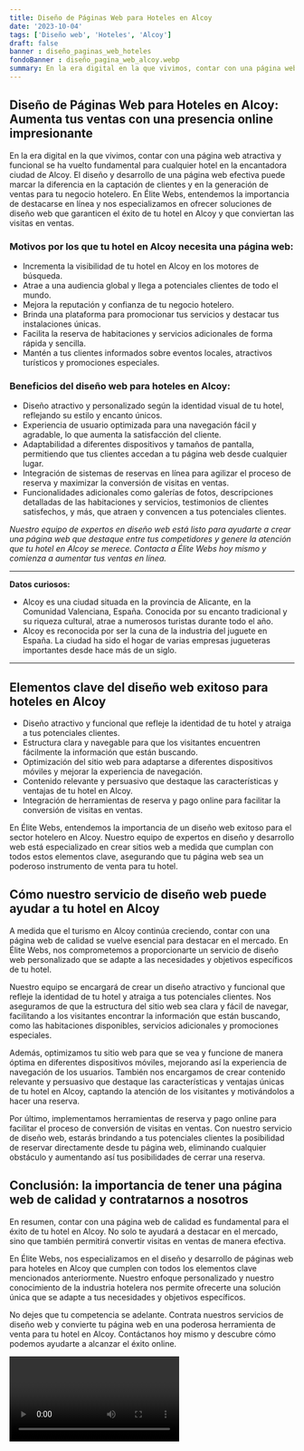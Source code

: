 ```yaml
---
title: Diseño de Páginas Web para Hoteles en Alcoy
date: '2023-10-04'
tags: ['Diseño web', 'Hoteles', 'Alcoy']
draft: false
banner : diseño_paginas_web_hoteles
fondoBanner : diseño_pagina_web_alcoy.webp
summary: En la era digital en la que vivimos, contar con una página web atractiva y funcional se ha vuelto fundamental para cualquier hotel en la encantadora ciudad de Alcoy. El diseño y desarrollo de una página web efectiva puede marcar la diferencia en la captación de clientes y en la generación de ventas para tu negocio hotelero. En Élite Webs, entendemos la importancia de destacarse en línea y nos especializamos en ofrecer soluciones de diseño web que garanticen el éxito de tu hotel en Alcoy y que conviertan las visitas en ventas.
---
```


## Diseño de Páginas Web para Hoteles en Alcoy: Aumenta tus ventas con una presencia online impresionante

En la era digital en la que vivimos, contar con una página web atractiva y funcional se ha vuelto fundamental para cualquier hotel en la encantadora ciudad de Alcoy. El diseño y desarrollo de una página web efectiva puede marcar la diferencia en la captación de clientes y en la generación de ventas para tu negocio hotelero. En Élite Webs, entendemos la importancia de destacarse en línea y nos especializamos en ofrecer soluciones de diseño web que garanticen el éxito de tu hotel en Alcoy y que conviertan las visitas en ventas.

### Motivos por los que tu hotel en Alcoy necesita una página web:

- Incrementa la visibilidad de tu hotel en Alcoy en los motores de búsqueda.
- Atrae a una audiencia global y llega a potenciales clientes de todo el mundo.
- Mejora la reputación y confianza de tu negocio hotelero.
- Brinda una plataforma para promocionar tus servicios y destacar tus instalaciones únicas.
- Facilita la reserva de habitaciones y servicios adicionales de forma rápida y sencilla.
- Mantén a tus clientes informados sobre eventos locales, atractivos turísticos y promociones especiales.

### Beneficios del diseño web para hoteles en Alcoy:

- Diseño atractivo y personalizado según la identidad visual de tu hotel, reflejando su estilo y encanto únicos.
- Experiencia de usuario optimizada para una navegación fácil y agradable, lo que aumenta la satisfacción del cliente.
- Adaptabilidad a diferentes dispositivos y tamaños de pantalla, permitiendo que tus clientes accedan a tu página web desde cualquier lugar.
- Integración de sistemas de reservas en línea para agilizar el proceso de reserva y maximizar la conversión de visitas en ventas.
- Funcionalidades adicionales como galerías de fotos, descripciones detalladas de las habitaciones y servicios, testimonios de clientes satisfechos, y más, que atraen y convencen a tus potenciales clientes.

*Nuestro equipo de expertos en diseño web está listo para ayudarte a crear una página web que destaque entre tus competidores y genere la atención que tu hotel en Alcoy se merece. Contacta a Élite Webs hoy mismo y comienza a aumentar tus ventas en línea.*

---

**Datos curiosos:**
- Alcoy es una ciudad situada en la provincia de Alicante, en la Comunidad Valenciana, España. Conocida por su encanto tradicional y su riqueza cultural, atrae a numerosos turistas durante todo el año.
- Alcoy es reconocida por ser la cuna de la industria del juguete en España. La ciudad ha sido el hogar de varias empresas jugueteras importantes desde hace más de un siglo.

---

<GifSeo />

<Cta />

## Elementos clave del diseño web exitoso para hoteles en Alcoy

- Diseño atractivo y funcional que refleje la identidad de tu hotel y atraiga a tus potenciales clientes.
- Estructura clara y navegable para que los visitantes encuentren fácilmente la información que están buscando.
- Optimización del sitio web para adaptarse a diferentes dispositivos móviles y mejorar la experiencia de navegación.
- Contenido relevante y persuasivo que destaque las características y ventajas de tu hotel en Alcoy.
- Integración de herramientas de reserva y pago online para facilitar la conversión de visitas en ventas.

En Élite Webs, entendemos la importancia de un diseño web exitoso para el sector hotelero en Alcoy. Nuestro equipo de expertos en diseño y desarrollo web está especializado en crear sitios web a medida que cumplan con todos estos elementos clave, asegurando que tu página web sea un poderoso instrumento de venta para tu hotel.

## Cómo nuestro servicio de diseño web puede ayudar a tu hotel en Alcoy

A medida que el turismo en Alcoy continúa creciendo, contar con una página web de calidad se vuelve esencial para destacar en el mercado. En Élite Webs, nos comprometemos a proporcionarte un servicio de diseño web personalizado que se adapte a las necesidades y objetivos específicos de tu hotel.

Nuestro equipo se encargará de crear un diseño atractivo y funcional que refleje la identidad de tu hotel y atraiga a tus potenciales clientes. Nos aseguramos de que la estructura del sitio web sea clara y fácil de navegar, facilitando a los visitantes encontrar la información que están buscando, como las habitaciones disponibles, servicios adicionales y promociones especiales.

Además, optimizamos tu sitio web para que se vea y funcione de manera óptima en diferentes dispositivos móviles, mejorando así la experiencia de navegación de los usuarios. También nos encargamos de crear contenido relevante y persuasivo que destaque las características y ventajas únicas de tu hotel en Alcoy, captando la atención de los visitantes y motivándolos a hacer una reserva.

Por último, implementamos herramientas de reserva y pago online para facilitar el proceso de conversión de visitas en ventas. Con nuestro servicio de diseño web, estarás brindando a tus potenciales clientes la posibilidad de reservar directamente desde tu página web, eliminando cualquier obstáculo y aumentando así tus posibilidades de cerrar una reserva.

## Conclusión: la importancia de tener una página web de calidad y contratarnos a nosotros

En resumen, contar con una página web de calidad es fundamental para el éxito de tu hotel en Alcoy. No solo te ayudará a destacar en el mercado, sino que también permitirá convertir visitas en ventas de manera efectiva.

En Élite Webs, nos especializamos en el diseño y desarrollo de páginas web para hoteles en Alcoy que cumplen con todos los elementos clave mencionados anteriormente. Nuestro enfoque personalizado y nuestro conocimiento de la industria hotelera nos permite ofrecerte una solución única que se adapte a tus necesidades y objetivos específicos.

No dejes que tu competencia se adelante. Contrata nuestros servicios de diseño web y convierte tu página web en una poderosa herramienta de venta para tu hotel en Alcoy. Contáctanos hoy mismo y descubre cómo podemos ayudarte a alcanzar el éxito online.

<Video />

<CtaBot job='Hoteles' city='Alcoy'/>

<Gmaps query='Alcoy+españa+maps' />
